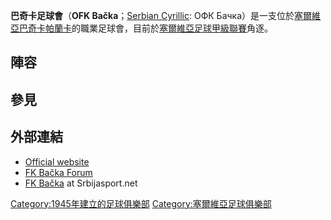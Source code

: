 {{Infobox football club
| clubname   = 巴奇卡
| fullname   = 巴奇卡足球會
| image      = 
| nickname   = Boys from the Palanka<br/>The Blues
| founded    = {{start date and age|df=yes|1945}}
| ground     = [[Stadion_Slavko_Maletin_Vava|Stadion Slavko Maletin Vava]]
| capacity   = 5,500
| chairman   = Zoran Karpov
| manager    = Spasoje Jelačić
| league     = [[塞爾維亞足球甲級聯賽|塞爾維亞足球甲級聯賽]]
| season     = 2020–21
| position   = 塞爾超，第 20 位（降班）
| pattern_la1=
| pattern_b1=_thinblacksides
| pattern_ra1=
| leftarm1=0099FF
| body1=0099FF
| rightarm1=0099FF
| shorts1=0099FF
| socks1=000000
| pattern_la2=
| pattern_b2=_thinsidesonwhite
| pattern_ra2=
| leftarm2=FFFFFF
| body2=FFFFFF
| rightarm2=FFFFFF
| shorts2=FFFFFF
| socks2=FFFFFF
}}
'''巴奇卡足球會'''（'''OFK Bačka'''；[[Serbian_Cyrillic|Serbian Cyrillic]]: OФК Бачка）是一支位於[[塞爾維亞|塞爾維亞]][[巴奇卡帕蘭卡|巴奇卡帕蘭卡]]的職業足球會，目前於[[塞爾維亞足球甲級聯賽|塞爾維亞足球甲級聯賽]]角逐。

== 陣容 ==
{{updated|2015年5月30日}}
{{Fs start}}
{{Fs player|no=1|nat=SRB|pos=GK|name=[[Damir_Drinić|Damir Drinić]]}}
{{Fs player|no=2|nat=SRB|pos=DF|name=Dušan Mijić}}
{{Fs player|no=3|nat=BIH|pos=DF|name=Dejan Ponjević}}
{{Fs player|no=4|nat=SRB|pos=DF|name=Nemanja Ilić}}
{{Fs player|no=5|nat=MNE|pos=DF|name=Stefan Zogović|other=由[[禾獲甸拿足球會|禾獲甸拿]]外借}}
{{Fs player|no=6|nat=SRB|pos=DF|name=Marko Klisura}}
{{Fs player|no=7|nat=SRB|pos=FW|name=Filip Bajić}}
{{Fs player|no=8|nat=SRB|pos=MF|name=[[Đorđe_Ivelja|Đorđe Ivelja]]}}
{{Fs player|no=9|nat=SRB|pos=FW|name=Marko Zečević|other=[[副隊長|副隊長]]}}
{{Fs player|no=10|nat=SRB|pos=MF|name=[[Veseljko_Trivunović|Veseljko Trivunović]]|other=[[隊長|隊長]]}}
{{Fs mid}}
{{Fs player|no=11|nat=SRB|pos=MF|name=[[Zoran_Milovac|Zoran Milovac]]}}
{{Fs player|no=12|nat=SRB|pos=GK|name=Nenad Mitrović}}
{{Fs player|no=13|nat=SRB|pos=MF|name=Srećko Tančić}}
{{Fs player|no=14|nat=SRB|pos=MF|name=Dane Dukić}}
{{Fs player|no=15|nat=SRB|pos=MF|name=Aleksa Vukanović}}
{{Fs player|no=16|nat=BIH|pos=MF|name=Stefan Janjić}}
{{Fs player|no=17|nat=SRB|pos=|name=Mladen Plavanski}}
{{Fs player|no=18|nat=SRB|pos=|name=Marko Marčeta}}
{{Fs player|no=19|nat=SRB|pos=FW|name=[[Damir_Čeković|Damir Čeković]]}}
{{Fs end}}

== 參見 ==
{{Reflist}}

== 外部連結 ==
* [https://web.archive.org/web/20151030012839/http://www.fkbackabp.com/ Official website]
* [http://fkbacka.forumsclub.com FK Bačka Forum] {{Wayback|url=http://fkbacka.forumsclub.com/ |date=20180702135708 }}
* [http://www.srbijasport.net/klub/92/rez FK Bačka] {{Wayback|url=http://www.srbijasport.net/klub/92/rez |date=20181002020029 }} at Srbijasport.net

[[Category:1945年建立的足球俱樂部|Category:1945年建立的足球俱樂部]]
[[Category:塞爾維亞足球俱樂部|Category:塞爾維亞足球俱樂部]]